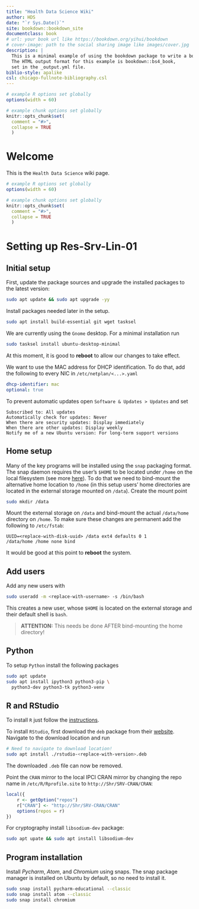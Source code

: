 ```yaml
--- 
title: "Health Data Science Wiki"
author: HDS
date: "`r Sys.Date()`"
site: bookdown::bookdown_site
documentclass: book
# url: your book url like https://bookdown.org/yihui/bookdown
# cover-image: path to the social sharing image like images/cover.jpg
description: |
  This is a minimal example of using the bookdown package to write a book.
  The HTML output format for this example is bookdown::bs4_book,
  set in the _output.yml file.
biblio-style: apalike
csl: chicago-fullnote-bibliography.csl
---
```

```r
# example R options set globally
options(width = 60)

# example chunk options set globally
knitr::opts_chunk$set(
  comment = "#>",
  collapse = TRUE
  )
```

# Welcome {-}

This is the `Health Data Science` wiki page.

<!--chapter:end:index.Rmd-->

```r
# example R options set globally
options(width = 60)

# example chunk options set globally
knitr::opts_chunk$set(
  comment = "#>",
  collapse = TRUE
  )
```
# Setting up Res-Srv-Lin-01 {-}

## Initial setup {-}

First, update the package sources and upgrade the installed packages to the
latest version:


```bash
sudo apt update && sudo apt upgrade -yy
```

Install packages needed later in the setup.

```bash
sudo apt install build-essential git wget tasksel
```

We are currently using the `Gnome` desktop. For a minimal installation run

```bash
sudo tasksel install ubuntu-desktop-minimal
```

At this moment, it is good to **reboot** to allow our changes to take effect.

We want to use the MAC address for DHCP identification. To do that, add the
following to every NIC in `/etc/netplan/<...>.yaml`
```yaml
dhcp-identifier: mac
optional: true
```

To prevent automatic updates open `Software & Updates > Updates` and set
```
Subscribed to: All updates
Automatically check for updates: Never
When there are security updates: Display immediately
When there are other updates: Display weekly
Notify me of a new Ubuntu version: For long-term support versions
```

## Home setup 

Many of the key programs will be installed using the `snap` packaging format.
The snap daemon requires the user's `$HOME` to be located under `/home` on the
local filesystem (see more
[here](https://snapcraft.io/docs/home-outside-home)). To do that we need to
bind-mount the alternative home location to `/home` (in this setup users' home
directories are located in the external storage mounted on `/data`). Create the
mount point

```bash
sudo mkdir /data
```

Mount the external storage on `/data` and bind-mount the actual `/data/home`
directory on `/home`. To make sure these changes are permanent add the following
to `/etc/fstab`:

```
UUID=<replace-with-disk-uuid> /data ext4 defaults 0 1
/data/home /home none bind
```

It would be good at this point to **reboot** the system. 

## Add users 

Add any new users with

```bash
sudo useradd -m <replace-with-username> -s /bin/bash
```

This creates a new user, whose `$HOME` is located on the external storage and their
default shell is `bash`.

> **ATTENTION:** This needs be done AFTER bind-mounting the home directory!

## Python

To setup `Python` install the following packages

```bash
sudo apt update
sudo apt install ipython3 python3-pip \
  python3-dev python3-tk python3-venv
```

## R and RStudio {-}

To install `R` just follow the
[instructions](https://cran.r-project.org/bin/linux/ubuntu/fullREADME.html).

To install `RStudio`, first download the `deb` package from their
[website](https://www.rstudio.com/products/rstudio/download/#download). Navigate
to the download location and run

```bash
# Need to navigate to download location!
sudo apt install ./rstudio-<replace-with-version>.deb
```

The downloaded `.deb` file can now be removed.

Point the `CRAN` mirror to the local IPCI CRAN mirror by changing the repo name
in `/etc/R/Rprofile.site` to `http://Shr/SRV-CRAN/CRAN`:

```r
local({
    r <- getOption("repos")
    r["CRAN"] <- "http://Shr/SRV-CRAN/CRAN"
    options(repos = r)
})
```

For cryptography install `libsodium-dev` package:

```bash
sudo apt upate && sudo apt install libsodium-dev
```

## Program installation {-}

Install _Pycharm_, _Atom_, and _Chromium_ using snaps. The snap package manager
is installed on Ubuntu by default, so no need to install it.

```bash
sudo snap install pycharm-educational --classic
sudo snap install atom --classic
sudo snap install chromium
```

<!--chapter:end:wiki/res-serv-lin-01.Rmd-->

